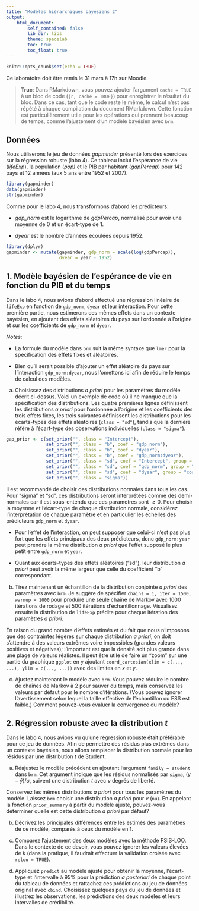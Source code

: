 ```yaml
---
title: "Modèles hiérarchiques bayésiens 2"
output:
    html_document:
        self_contained: false
        lib_dir: libs
        theme: spacelab
        toc: true
        toc_float: true
---
```


```r
knitr::opts_chunk$set(echo = TRUE)
```

Ce laboratoire doit être remis le 31 mars à 17h sur Moodle.

> **Truc**: Dans RMarkdown, vous pouvez ajouter l'argument `cache = TRUE` à un bloc de code (`{r, cache = TRUE}`) pour enregistrer le résultat du bloc. Dans ce cas, tant que le code reste le même, le calcul n'est pas répété à chaque compilation du document RMarkdown. Cette fonction est particulièrement utile pour les opérations qui prennent beaucoup de temps, comme l'ajustement d'un modèle bayésien avec `brm`.

## Données

Nous utiliserons le jeu de données *gapminder* présenté lors des exercices sur la régression robuste (labo 4). Ce tableau inclut l'espérance de vie (*lifeExp*), la population (*pop)* et le PIB par habitant (*gdpPercap*) pour 142 pays et 12 années (aux 5 ans entre 1952 et 2007).

```r
library(gapminder)
data(gapminder)
str(gapminder)
```

Comme pour le labo 4, nous transformons d'abord les prédicteurs:

- *gdp_norm* est le logarithme de *gdpPercap*, normalisé pour avoir une moyenne de 0 et un écart-type de 1.

- *dyear* est le nombre d'années écoulées depuis 1952.

```r
library(dplyr)
gapminder <- mutate(gapminder, gdp_norm = scale(log(gdpPercap)), 
                    dyear = year - 1952)
```


## 1. Modèle bayésien de l'espérance de vie en fonction du PIB et du temps

Dans le labo 4, nous avions d'abord effectué une régression linéaire de `lifeExp` en fonction de `gdp_norm`, `dyear` et leur interaction. Pour cette première partie, nous estimerons ces mêmes effets dans un contexte bayésien, en ajoutant des effets aléatoires du pays sur l'ordonnée à l'origine et sur les coefficients de `gdp_norm` et `dyear`.

*Notes*:

- La formule du modèle dans `brm` suit la même syntaxe que `lmer` pour la spécification des effets fixes et aléatoires.  

- Bien qu'il serait possible d'ajouter un effet aléatoire du pays sur l'interaction `gdp_norm:dyear`, nous l'omettons ici afin de réduire le temps de calcul des modèles.


(a) Choisissez des distributions *a priori* pour les paramètres du modèle décrit ci-dessus. Voici un exemple de code où il ne manque que la spécification des distributions. Les quatre premières lignes définissent les distributions *a priori* pour l'ordonnée à l'origine et les coefficients des trois effets fixes, les trois suivantes définissent les distributions pour les écarts-types des effets aléatoires (`class = "sd"`), tandis que la dernière réfère à l'écart-type des observations individuelles (`class = "sigma"`).

```r
gap_prior <- c(set_prior("", class = "Intercept"),
               set_prior("", class = "b", coef = "gdp_norm"),
               set_prior("", class = "b", coef = "dyear"),
               set_prior("", class = "b", coef = "gdp_norm:dyear"),
               set_prior("", class = "sd", coef = "Intercept", group = "country"),
               set_prior("", class = "sd", coef = "gdp_norm", group = "country"),
               set_prior("", class = "sd", coef = "dyear", group = "country"),
               set_prior("", class = "sigma"))
```

Il est recommandé de choisir des distributions normales dans tous les cas. Pour "sigma" et "sd", ces distributions seront interprétées comme des demi-normales car il est sous-entendu que ces paramètres sont $\geq 0$. Pour choisir la moyenne et l'écart-type de chaque distribution normale, considérez l'interprétation de chaque paramètre et en particulier les échelles des prédicteurs `gdp_norm` et `dyear`.

- Pour l'effet de l'interaction, on peut supposer que celui-ci n'est pas plus fort que les effets principaux des deux prédicteurs, donc `gdp_norm:year` peut prendre la même distribution *a priori* que l'effet supposé le plus petit entre `gdp_norm` et `year`. 

- Quant aux écarts-types des effets aléatoires ("sd"), leur distribution *a priori* peut avoir la même largeur que celle du coefficient "b" correspondant.

b) Tirez maintenant un échantillon de la distribution conjointe *a priori* des paramètres avec `brm`. Je suggère de spécifier `chains = 1, iter = 1500, warmup = 1000` pour produire une seule chaîne de Markov avec 1000 itérations de rodage et 500 itérations d'échantillonnage. Visualisez ensuite la distribution de `lifeExp` prédite pour chaque itération des paramètres *a priori*. 

En raison du grand nombre d'effets estimés et du fait que nous n'imposons que des contraintes légères sur chaque distribution *a priori*, on doit s'attendre à des valeurs extrêmes voire impossibles (grandes valeurs positives et négatives); l'important est que la densité soit plus grande dans une plage de valeurs réalistes. Il peut être utile de faire un "zoom" sur une partie du graphique `ggplot` en y ajoutant `coord_cartesian(xlim = c(..., ...), ylim = c(..., ...))` avec des limites en $x$ et $y$.

c) Ajustez maintenant le modèle avec `brm`. Vous pouvez réduire le nombre de chaînes de Markov à 2 pour sauver du temps, mais conservez les valeurs par défaut pour le nombre d'itérations. (Vous pouvez ignorer l'avertissement selon lequel la taille effective de l'échantillon ou ESS est faible.) Comment pouvez-vous évaluer la convergence du modèle?


## 2. Régression robuste avec la distribution $t$

Dans le labo 4, nous avions vu qu'une régression robuste était préférable pour ce jeu de données. Afin de permettre des résidus plus extrêmes dans un contexte bayésien, nous allons remplacer la distribution normale pour les résidus par une distribution $t$ de Student.

a) Réajustez le modèle précédent en ajoutant l'argument `family = student` dans `brm`. Cet argument indique que les résidus normalisés par `sigma`, $(y - \hat{y})/\sigma$, suivent une distribution $t$ avec $\nu$ degrés de liberté. 

Conservez les mêmes distributions *a priori* pour tous les paramètres du modèle. Laissez `brm` choisir une distribution *a priori* pour $\nu$ (`nu`). En appelant la fonction `prior_summary` à partir du modèle ajusté, pouvez-vous déterminer quelle est cette distribution *a priori* par défaut?

b) Décrivez les principales différences entre les estimés des paramètres de ce modèle, comparés à ceux du modèle en 1.

c) Comparez l'ajustement des deux modèles avec la méthode PSIS-LOO. Dans le contexte de ce devoir, vous pouvez ignorer les valeurs élevées de $k$ (dans la pratique, il faudrait effectuer la validation croisée avec `reloo = TRUE`).

d) Appliquez `predict` au modèle ajusté pour obtenir la moyenne, l'écart-type et l'intervalle à 95% pour la prédiction *a posteriori* de chaque point du tableau de données et rattachez ces prédictions au jeu de données original avec `cbind`. Choisissez quelques pays du jeu de données et illustrez les observations, les prédictions des deux modèles et leurs intervalles de crédibilité.





